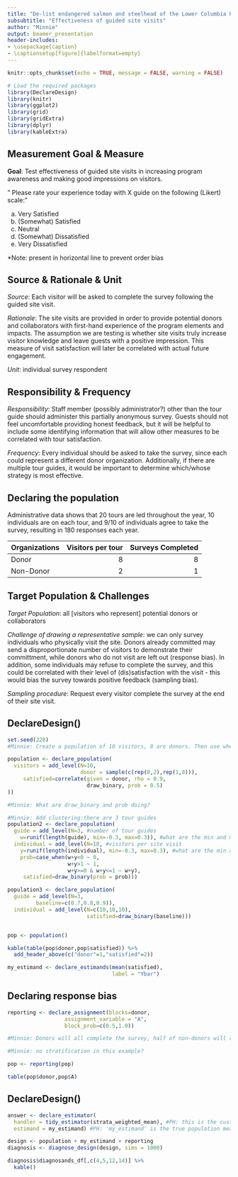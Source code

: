 ```yaml
---
title: "De-list endangered salmon and steelhead of the Lower Columbia River Basin"
subsubtitle: "Effectiveness of guided site visits"
author: "Minnie"
output: beamer_presentation
header-includes:
- \usepackage{caption}
- \captionsetup[figure]{labelformat=empty}
---
```


```r
knitr::opts_chunk$set(echo = TRUE, message = FALSE, warning = FALSE)
```

```r
# Load the required packages
library(DeclareDesign)
library(knitr)
library(ggplot2)
library(grid)
library(gridExtra)
library(dplyr)
library(kableExtra)
```

## Measurement Goal & Measure

**Goal**: Test effectiveness of guided site visits in increasing program awareness and making good impressions on visitors.

" Please rate your experience today with X guide on the following (Likert) scale:"

a. Very Satisfied
b. (Somewhat) Satisfied
c. Neutral
d. (Somewhat) Dissatisfied
e. Very Dissatisfied

*Note: present in horizontal line to prevent order bias

## Source & Rationale & Unit

*Source*: Each visitor will be asked to complete the survey following the guided site visit.

*Rationale*: The site visits are provided in order to provide potential donors and collaborators with first-hand experience of the program elements and impacts. The assumption we are testing is whether site visits truly increase visitor knowledge and leave guests with a positive impression. This measure of visit satisfaction will later be correlated with actual future engagement.

*Unit*: individual survey respondent


## Responsibility & Frequency

*Responsibility*: Staff member (possibly administrator?) other than the tour guide should administer this partially anonymous survey. Guests should not feel uncomfortable providing honest feedback, but it will be helpful to include some identifying information that will allow other measures to be correlated with tour satisfaction.

*Frequency*: Every individual should be asked to take the survey, since each could represent a different donor organization. Additionally, if there are multiple tour guides, it would be important to determine which/whose strategy is most effective. 


## Declaring the population

Administrative data shows that 20 tours are led throughout the year, 10 individuals are on each tour, and 9/10 of individuals agree to take the survey, resulting in 180 responses each year.

Organizations       Visitors per tour       Surveys Completed
-----------        ------------------      ------------------
Donor               8                       8
Non-Donor           2                       1


## Target Population & Challenges

*Target Population*: all [visitors who represent] potential donors or collaborators

*Challenge of drawing a representative sample*: we can only survey individuals who physically visit the site. Donors already committed may send a disproportionate number of visitors to demonstrate their committment, while donors who do not visit are left out (response bias). In addition, some individuals may refuse to complete the survey, and this could be correlated with their level of (dis)satisfaction with the visit - this would bias the survey towards positive feedback (sampling bias).

*Sampling procedure*: Request every visitor complete the survey at the end of their site visit.

## DeclareDesign()

```r
set.seed(228)
#Minnie: Create a population of 10 visitors, 8 are donors. Then use whether or not visitors are donors to determine their level of satisfaction??? This means that visitors' satisfaction is directly correlated to whether or not they are donors.

population <- declare_population(
  visitors = add_level(N=10,
                       donor = sample(c(rep(0,2),rep(1,8))),
     satisfied=correlate(given = donor, rho = 0.9,
                         draw_binary, prob = 0.5)
))

#Minnie: What are draw_binary and prob doing?

#Minnie: Add clustering:there are 3 tour guides
population2 <- declare_population(
  guide = add_level(N=3, #number of tour guides
    w=runif(length(guide), min=-0.3, max=0.3)), #what are the min and max?
  individual = add_level(N=10, #visitors per site visit
    y=runif(length(individual), min=-0.3, max=0.3), #what are the min and max?
    prob=case_when(w+y<0 ~ 0,
                   w+y>1 ~ 1,
                   w+y>=0 & w+y<=1 ~ w+y),
     satisfied=draw_binary(prob = prob)))

population3 <- declare_population(
  guide = add_level(N=3,
         baseline=c(0.7,0.8,0.9)),
  individual = add_level(N=c(10,10,10),
                         satisfied=draw_binary(baseline)))


pop <- population()

kable(table(pop$donor,pop$satisfied)) %>% 
  add_header_above(c("donor"=1,"satisfied"=2))

my_estimand <- declare_estimands(mean(satisfied),
                                 label = "Ybar")
```

## Declaring response bias

```r

reporting <- declare_assignment(blocks=donor,
                  assignment_variable = "A", 
                  block_prob=c(0.5,1.0))

#Minnie: Donors will all complete the survey, half of non-donors will refuse to complete it --> donors are more likely to  be "reporters"

#Minnie: no stratification in this example?

pop <- reporting(pop)
```

```r
table(pop$donor,pop$A)
```

## DeclareDesign()

```r

answer <- declare_estimator(
  handler = tidy_estimator(strata_weighted_mean), #PH: this is the custom function we wrote in the chunk above.
  estimand = my_estimand) #PH: 'my_estimand' is the true population mean of knowledge. We happen to know this in this case (b/c we faked the data), but you'll have to make an educated guess about what this is in practice. Often, you see people designing M&E programs cite research to take a stab at the actual value of the estimand.

design <- population + my_estimand + reporting
diagnosis <- diagnose_design(design, sims = 1000)

diagnosis$diagnosands_df[,c(4,5,12,14)] %>%
  kable()

```



